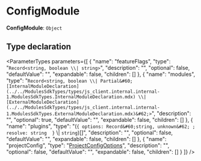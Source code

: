 
# ConfigModule

 **ConfigModule**: `Object`

## Type declaration

<ParameterTypes parameters={[
  {
    "name": "featureFlags",
    "type": "`Record<string, boolean \\| string>`",
    "description": "",
    "optional": false,
    "defaultValue": "",
    "expandable": false,
    "children": []
  },
  {
    "name": "modules",
    "type": "`Record<string, boolean \\| Partial&#60;[InternalModuleDeclaration](../../ModulesSdkTypes/types/js_client.internal.internal-1.ModulesSdkTypes.InternalModuleDeclaration.mdx) \\| [ExternalModuleDeclaration](../../ModulesSdkTypes/types/js_client.internal.internal-1.ModulesSdkTypes.ExternalModuleDeclaration.mdx)&#62;>`",
    "description": "",
    "optional": true,
    "defaultValue": "",
    "expandable": false,
    "children": []
  },
  {
    "name": "plugins",
    "type": "(``{ options: Record&#60;string, unknown&#62; ; resolve: string  }`` \\| `string`)[]",
    "description": "",
    "optional": false,
    "defaultValue": "",
    "expandable": false,
    "children": []
  },
  {
    "name": "projectConfig",
    "type": "[ProjectConfigOptions](js_client.internal.internal-1.CommonTypes.ProjectConfigOptions.mdx)",
    "description": "",
    "optional": false,
    "defaultValue": "",
    "expandable": false,
    "children": []
  }
]} />
